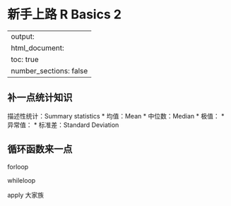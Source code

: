 # 新手上路 R Basics 2

---
output:
  html_document:
    toc: true
    number_sections: false
---

## 补一点统计知识
描述性统计：Summary statistics 
* 均值：Mean
* 中位数：Median
* 极值：
* 异常值：
* 标准差：Standard Deviation

## 循环函数来一点

forloop

whileloop

apply 大家族
